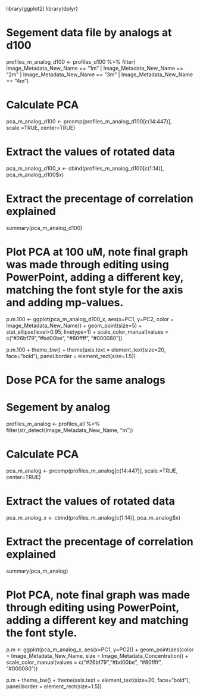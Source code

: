 library(ggplot2)
library(dplyr)

# Segement data file by analogs at d100

profiles_m_analog_d100 <- profiles_d100 %>% filter(
   Image_Metadata_New_Name == "1m" | Image_Metadata_New_Name == "2m" | Image_Metadata_New_Name == "3m" | Image_Metadata_New_Name == "4m")

# Calculate PCA 

pca_m_analog_d100 <- prcomp(profiles_m_analog_d100[c(14:447)], scale.=TRUE, center=TRUE)

# Extract the values of rotated data 

pca_m_analog_d100_x <- cbind(profiles_m_analog_d100[c(1:14)], pca_m_analog_d100$x)

# Extract the precentage of correlation explained 

summary(pca_m_analog_d100)

# Plot PCA at 100 uM, note final graph was made through editing using PowerPoint, adding a different key, matching the font style for the axis and adding mp-values.

p.m.100 <- ggplot(pca_m_analog_d100_x, aes(x=PC1, y=PC2, color = Image_Metadata_New_Name)) + geom_point(size=5) + stat_ellipse(level=0.95, linetype=1) + scale_color_manual(values = c("#26bf79","#bd00be", "#80ffff", "#000080"))

p.m.100 + theme_bw() + theme(axis.text = element_text(size=20, face="bold"), panel.border = element_rect(size=1.5))

# Dose PCA for the same analogs 
# Segement by analog 

profiles_m_analog <- profiles_all %>% filter(str_detect(Image_Metadata_New_Name, "m"))
 
# Calculate PCA 

pca_m_analog <- prcomp(profiles_m_analog[c(14:447)], scale.=TRUE, center=TRUE)

# Extract the values of rotated data 

pca_m_analog_x <- cbind(profiles_m_analog[c(1:14)], pca_m_analog$x)

# Extract the precentage of correlation explained 

summary(pca_m_analog)

# Plot PCA, note final graph was made through editing using PowerPoint, adding a different key and matching the font style.

p.m <- ggplot(pca_m_analog_x, aes(x=PC1, y=PC2)) + geom_point(aes(color = Image_Metadata_New_Name, size = Image_Metadata_Concentration)) + scale_color_manual(values = c("#26bf79","#bd00be", "#80ffff", "#000080"))

p.m + theme_bw() + theme(axis.text = element_text(size=20, face="bold"), panel.border = element_rect(size=1.5))




